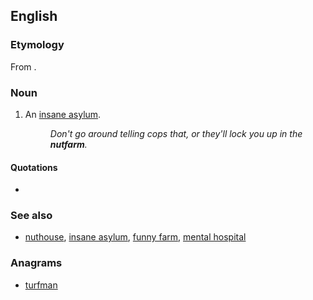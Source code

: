 ==English==

===Etymology===
From {{compound|nut|t1=crazy person|farm}}.

===Noun===
{{en-noun}}
# {{informal}} An [[insane asylum]].
#:''Don't go around telling cops that, or they'll lock you up in the '''nutfarm'''.''

====Quotations====
* {{seeCites}}

===See also===
*{{sense|lunatic asylum}} [[nuthouse]], [[insane asylum]], [[funny farm]], [[mental hospital]]

===Anagrams===
* [[turfman#English|turfman]]